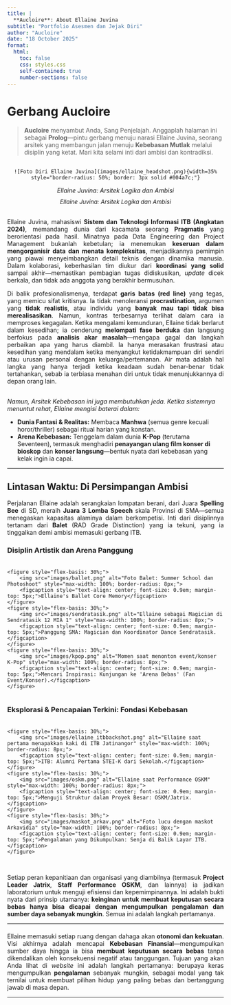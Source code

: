 ```yaml
---
title: |
  **Aucloire**: About Ellaine Juvina
subtitle: "Portfolio Asesmen dan Jejak Diri"
author: "Aucloire"
date: "18 October 2025" 
format: 
  html:
    toc: false
    css: styles.css 
    self-contained: true
    number-sections: false
---
```


# Gerbang Aucloire {.unnumbered}
 
> **Aucloire** menyambut Anda, Sang Penjelajah. Anggaplah halaman ini sebagai **Prolog**—pintu gerbang menuju narasi Ellaine Juvina, seorang arsitek yang membangun jalan menuju **Kebebasan Mutlak** melalui disiplin yang ketat. Mari kita selami inti dari ambisi dan kontradiksi.

<div style="text-align: center; margin: 30px 0;">
    ![Foto Diri Ellaine Juvina](images/ellaine_headshot.png){width=35% style="border-radius: 50%; border: 3px solid #004a7c;"}

*Ellaine Juvina: Arsitek Logika dan Ambisi*
    <p style="font-style: italic; margin-top: 10px; font-size: 0.95em;">Ellaine Juvina: Arsitek Logika dan Ambisi</p>
</div>

<p style="text-align: justify; margin-top: 30px;">
Ellaine Juvina, mahasiswi **Sistem dan Teknologi Informasi ITB (Angkatan 2024)**, memandang dunia dari kacamata seorang **Pragmatis** yang berorientasi pada hasil. Minatnya pada Data Engineering dan Project Management bukanlah kebetulan; ia menemukan **keseruan dalam mengorganisir data dan menata kompleksitas**, menjadikannya pemimpin yang piawai menyeimbangkan detail teknis dengan dinamika manusia. Dalam kolaborasi, keberhasilan tim diukur dari **koordinasi yang solid** sampai akhir—memastikan pembagian tugas didiskusikan, *update* dicek berkala, dan tidak ada anggota yang berakhir bermusuhan.
</p>

<p style="text-align: justify;">
Di balik profesionalismenya, terdapat **garis batas (red line)** yang tegas, yang memicu sifat kritisnya. Ia tidak menoleransi **procrastination**, argumen yang **tidak realistis**, atau individu yang **banyak mau tapi tidak bisa merealisasikan**. Namun, kontras terbesarnya terlihat dalam cara ia memproses kegagalan. Ketika mengalami kemunduran, Ellaine tidak berlarut dalam kesedihan; ia cenderung **melompati fase berduka** dan langsung berfokus pada **analisis akar masalah**—mengapa gagal dan langkah perbaikan apa yang harus diambil. Ia hanya merasakan frustrasi atau kesedihan yang mendalam ketika menyangkut ketidakmampuan diri sendiri atau urusan personal dengan keluarga/pertemanan. Air mata adalah hal langka yang hanya terjadi ketika keadaan sudah benar-benar tidak tertahankan, sebab ia terbiasa menahan diri untuk tidak menunjukkannya di depan orang lain.
</p>

<p style="font-style: italic; margin-top: 30px;">
Namun, Arsitek Kebebasan ini juga membutuhkan jeda. Ketika sistemnya menuntut rehat, Ellaine mengisi baterai dalam:
</p>
* **Dunia Fantasi & Realitas:** Membaca **Manhwa** (semua genre kecuali horor/thriller) sebagai ritual harian yang konstan.
* **Arena Kebebasan:** Tenggelam dalam dunia **K-Pop** (terutama Seventeen), termasuk menghadiri **penayangan ulang film konser di bioskop** dan **konser langsung**—bentuk nyata dari kebebasan yang kelak ingin ia capai.

<hr>
## Lintasan Waktu: Di Persimpangan Ambisi {.unnumbered}

<p style="text-align: justify;">
Perjalanan Ellaine adalah serangkaian lompatan berani, dari Juara **Spelling Bee** di SD, meraih **Juara 3 Lomba Speech** skala Provinsi di SMA—semua menegaskan kapasitas alaminya dalam berkompetisi. Inti dari disiplinnya tertanam dari **Balet** (RAD Grade Distinction) yang ia tekuni, yang ia tinggalkan demi ambisi memasuki gerbang ITB.
</p>

### Disiplin Artistik dan Arena Panggung {.unnumbered}

<div style="display: flex; justify-content: space-around; margin: 20px 0;">
    <figure style="flex-basis: 30%;">
        <img src="images/ballet.png" alt="Foto Balet: Summer School dan Photoshoot" style="max-width: 100%; border-radius: 8px;">
        <figcaption style="text-align: center; font-size: 0.9em; margin-top: 5px;">Ellaine's Ballet Core Memory</figcaption>
    </figure>
    <figure style="flex-basis: 30%;">
        <img src="images/sendratasik.png" alt="Ellaine sebagai Magician di Sendratasik 12 MIA 1" style="max-width: 100%; border-radius: 8px;">
        <figcaption style="text-align: center; font-size: 0.9em; margin-top: 5px;">Panggung SMA: Magician dan Koordinator Dance Sendratasik.</figcaption>
    </figure>
    <figure style="flex-basis: 30%;">
        <img src="images/kpop.png" alt="Momen saat menonton event/konser K-Pop" style="max-width: 100%; border-radius: 8px;">
        <figcaption style="text-align: center; font-size: 0.9em; margin-top: 5px;">Mencari Inspirasi: Kunjungan ke 'Arena Bebas' (Fan Event/Konser).</figcaption>
    </figure>
</div>

### Eksplorasi & Pencapaian Terkini: Fondasi Kebebasan {.unnumbered}

<div style="display: flex; justify-content: space-around; margin: 20px 0;">
    <figure style="flex-basis: 30%;">
        <img src="images/ellaine_itbbackshot.png" alt="Ellaine saat pertama menapakkan kaki di ITB Jatinangor" style="max-width: 100%; border-radius: 8px;">
        <figcaption style="text-align: center; font-size: 0.9em; margin-top: 5px;">ITB: Alumni Pertama STEI-K dari Sekolah.</figcaption>
    </figure>
    <figure style="flex-basis: 30%;">
        <img src="images/oskm.png" alt="Ellaine saat Performance OSKM" style="max-width: 100%; border-radius: 8px;">
        <figcaption style="text-align: center; font-size: 0.9em; margin-top: 5px;">Menguji Struktur dalam Proyek Besar: OSKM/Jatrix.</figcaption>
    </figure>
    <figure style="flex-basis: 30%;">
        <img src="images/maskot_arkav.png" alt="Foto lucu dengan maskot Arkavidia" style="max-width: 100%; border-radius: 8px;">
        <figcaption style="text-align: center; font-size: 0.9em; margin-top: 5px;">Pengalaman yang Dikumpulkan: Senja di Balik Layar ITB.</figcaption>
    </figure>
</div>

<p style="text-align: justify; margin-top: 30px;">
Setiap peran kepanitiaan dan organisasi yang diambilnya (termasuk **Project Leader Jatrix**, **Staff Performance OSKM**, dan lainnya) ia jadikan laboratorium untuk menguji efisiensi dan kepemimpinannya. Ini adalah bukti nyata dari prinsip utamanya: **keinginan untuk membuat keputusan secara bebas hanya bisa dicapai dengan mengumpulkan pengalaman dan sumber daya sebanyak mungkin**. Semua ini adalah langkah pertamanya.
</p>
<hr>

<p style="text-align: justify; margin-top: 20px;">
Ellaine memasuki setiap ruang dengan dahaga akan **otonomi dan kekuatan**. Visi akhirnya adalah mencapai **Kebebasan Finansial**—mengumpulkan sumber daya hingga ia bisa **membuat keputusan secara bebas** tanpa dikendalikan oleh konsekuensi negatif atau tanggungan. Tujuan yang akan Anda lihat di *website* ini adalah langkah pertamanya: berupaya keras mengumpulkan **pengalaman** sebanyak mungkin, sebagai modal yang tak ternilai untuk membuat pilihan hidup yang paling bebas dan bertanggung jawab di masa depan.
</p>

---
